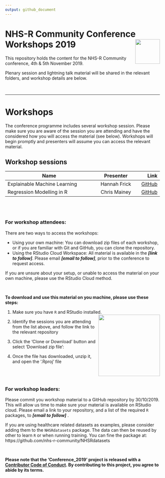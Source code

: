 ```yaml
---
output: github_document
---
```


# NHS-R Community Conference Workshops 2019 <a href='https://nhsrcommunity.com/'><img src='man/figures/logo.png' align="right" height="80" /></a>

This repository holds the content for the NHS-R Community conference, 4th & 5th November 2019.

Plenary session and lightning talk material will be shared in the relevant folders, and workshop details are below.

<br>

---

# Workshops

The conference programme includes several workshop session.  Please make sure you are aware of the session you are attending and have the considered how you will access the material (see below).  Workshops will begin promptly and presenters will assume you can access the relevant material.

## Workshop sessions


| Name                        | Presenter     | Link  |
|-----------------------------|:-------------:|------:|
| Explainable Machine Learning| Hannah Frick  |[GitHub](https://github.com/MangoTheCat/explainable-machine-learning-workshop)|
| Regression Modelling in R   | Chris Mainey  |[GitHub](https://github.com/chrismainey/Regression_Modelling_NHSR2019) |

<br><br>

### For workshop attendees:

There are two ways to access the workshops:

+ Using your own machine: You can download zip files of each workshop, or if you are familiar with Git and GitHub, you can clone the repository.
+ Using the RStudio Cloud Workspace: All material is available in the ___[link to follow]___. Please email ___[email to follow]___, prior to the conference to request access.

If you are unsure about your setup, or unable to access the material on your own machine, please use the RStudio Cloud method.

<br>

__To download and use this material on you machine, please use these steps:__

1. Make sure you have `R` and RStudio installed.
<img src='man/figures/dwn_clone.png' align="right" height="200" />
1. Identify the sessions you are attending from the list above, and follow the link to the relevant repository
1. Click the 'Clone or Download' button and select 'Download zip file':

1. Once the file has downloaded, unzip it, and open the '.Rproj' file



<br><br>

### For workshop leaders:

Please commit you workshop material to a GitHub repository by 30/10/2019.  This will allow us time to make sure your material is available on RStudio cloud.  Please email a link to your repository, and a list of the required `R` packages, to ___[email to follow]___ .

If you are using healthcare related datasets as examples, please consider adding them to the `NHSRdatasets` package.  The data can then be reused by other to learn `R` or when running training.
You can fine the package at: https://github.com/nhs-r-community/NHSRdatasets

<br>

__Please note that the 'Conference_2019' project is released with a
[Contributor Code of Conduct](CODE_OF_CONDUCT.md).
By contributing to this project, you agree to abide by its terms.__

